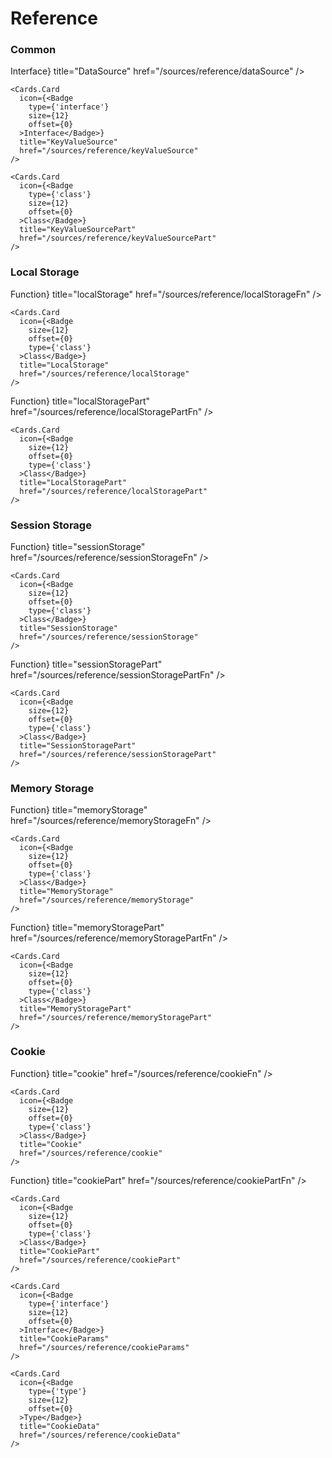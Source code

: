 
# Reference

### Common

<RefCards>
  <Cards>
    <Cards.Card
      icon={<Badge
        type={'interface'}
        size={12}
        offset={0}
      >Interface</Badge>}
      title="DataSource"
      href="/sources/reference/dataSource"
    />

    <Cards.Card
      icon={<Badge
        type={'interface'}
        size={12}
        offset={0}
      >Interface</Badge>}
      title="KeyValueSource"
      href="/sources/reference/keyValueSource"
    />

    <Cards.Card
      icon={<Badge
        type={'class'}
        size={12}
        offset={0}
      >Class</Badge>}
      title="KeyValueSourcePart"
      href="/sources/reference/keyValueSourcePart"
    />
  </Cards>
</RefCards>

### Local Storage

<RefCards>
  <Cards>
    <Cards.Card
      icon={<Badge
        type={'function'}
        size={12}
        offset={0}
      >Function</Badge>}
      title="localStorage"
      href="/sources/reference/localStorageFn"
    />

    <Cards.Card
      icon={<Badge
        size={12}
        offset={0}
        type={'class'}
      >Class</Badge>}
      title="LocalStorage"
      href="/sources/reference/localStorage"
    />
  </Cards>

  <Cards>
    <Cards.Card
      icon={<Badge
        type={'function'}
        size={12}
        offset={0}
      >Function</Badge>}
      title="localStoragePart"
      href="/sources/reference/localStoragePartFn"
    />

    <Cards.Card
      icon={<Badge
        size={12}
        offset={0}
        type={'class'}
      >Class</Badge>}
      title="LocalStoragePart"
      href="/sources/reference/localStoragePart"
    />
  </Cards>
</RefCards>

### Session Storage

<RefCards>
  <Cards>
    <Cards.Card
      icon={<Badge
        type={'function'}
        size={12}
        offset={0}
      >Function</Badge>}
      title="sessionStorage"
      href="/sources/reference/sessionStorageFn"
    />

    <Cards.Card
      icon={<Badge
        size={12}
        offset={0}
        type={'class'}
      >Class</Badge>}
      title="SessionStorage"
      href="/sources/reference/sessionStorage"
    />
  </Cards>

  <Cards>
    <Cards.Card
      icon={<Badge
        type={'function'}
        size={12}
        offset={0}
      >Function</Badge>}
      title="sessionStoragePart"
      href="/sources/reference/sessionStoragePartFn"
    />

    <Cards.Card
      icon={<Badge
        size={12}
        offset={0}
        type={'class'}
      >Class</Badge>}
      title="SessionStoragePart"
      href="/sources/reference/sessionStoragePart"
    />
  </Cards>
</RefCards>

### Memory Storage

<RefCards>
  <Cards>
    <Cards.Card
      icon={<Badge
        type={'function'}
        size={12}
        offset={0}
      >Function</Badge>}
      title="memoryStorage"
      href="/sources/reference/memoryStorageFn"
    />

    <Cards.Card
      icon={<Badge
        size={12}
        offset={0}
        type={'class'}
      >Class</Badge>}
      title="MemoryStorage"
      href="/sources/reference/memoryStorage"
    />
  </Cards>

  <Cards>
    <Cards.Card
      icon={<Badge
        type={'function'}
        size={12}
        offset={0}
      >Function</Badge>}
      title="memoryStoragePart"
      href="/sources/reference/memoryStoragePartFn"
    />

    <Cards.Card
      icon={<Badge
        size={12}
        offset={0}
        type={'class'}
      >Class</Badge>}
      title="MemoryStoragePart"
      href="/sources/reference/memoryStoragePart"
    />
  </Cards>
</RefCards>

### Cookie

<RefCards>
  <Cards>
    <Cards.Card
      icon={<Badge
        type={'function'}
        size={12}
        offset={0}
      >Function</Badge>}
      title="cookie"
      href="/sources/reference/cookieFn"
    />

    <Cards.Card
      icon={<Badge
        size={12}
        offset={0}
        type={'class'}
      >Class</Badge>}
      title="Cookie"
      href="/sources/reference/cookie"
    />
  </Cards>

  <Cards>
    <Cards.Card
      icon={<Badge
        type={'function'}
        size={12}
        offset={0}
      >Function</Badge>}
      title="cookiePart"
      href="/sources/reference/cookiePartFn"
    />

    <Cards.Card
      icon={<Badge
        size={12}
        offset={0}
        type={'class'}
      >Class</Badge>}
      title="CookiePart"
      href="/sources/reference/cookiePart"
    />

    <Cards.Card
      icon={<Badge
        type={'interface'}
        size={12}
        offset={0}
      >Interface</Badge>}
      title="CookieParams"
      href="/sources/reference/cookieParams"
    />

    <Cards.Card
      icon={<Badge
        type={'type'}
        size={12}
        offset={0}
      >Type</Badge>}
      title="CookieData"
      href="/sources/reference/cookieData"
    />
  </Cards>
</RefCards>
